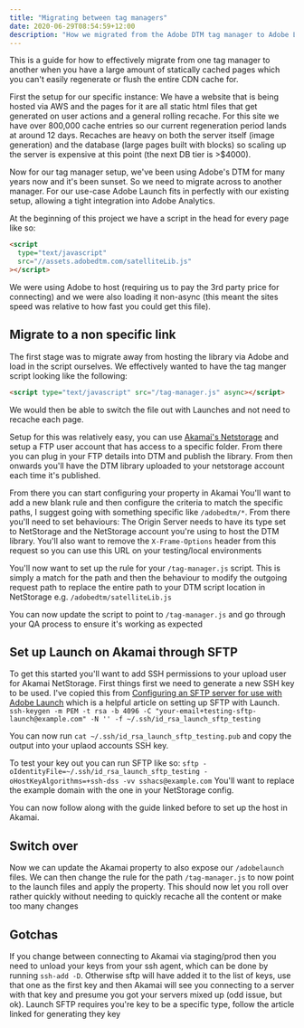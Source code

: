 ```yaml
---
title: "Migrating between tag managers"
date: 2020-06-29T08:54:59+12:00
description: "How we migrated from the Adobe DTM tag manager to Adobe Launch tag manager using Akamai"
---
```


This is a guide for how to effectively migrate from one tag manager to another when you have a large amount of statically cached pages which you can't easily regenerate or flush the entire CDN cache for.

First the setup for our specific instance:
We have a website that is being hosted via AWS and the pages for it are all static html files that get generated on user actions and a general rolling recache. For this site we have over 800,000 cache entries so our current regeneration period lands at around 12 days. Recaches are heavy on both the server itself (image generation) and the database (large pages built with blocks) so scaling up the server is expensive at this point (the next DB tier is >$4000).

Now for our tag manager setup, we've been using Adobe's DTM for many years now and it's been sunset. So we need to migrate across to another manager. For our use-case Adobe Launch fits in perfectly with our existing setup, allowing a tight integration into Adobe Analytics.

At the beginning of this project we have a script in the head for every page like so:

```html
<script
  type="text/javascript"
  src="//assets.adobedtm.com/satelliteLib.js"
></script>
```

We were using Adobe to host (requiring us to pay the 3rd party price for connecting) and we were also loading it non-async (this meant the sites speed was relative to how fast you could get this file).

## Migrate to a non specific link

The first stage was to migrate away from hosting the library via Adobe and load in the script ourselves. We effectively wanted to have the tag manger script looking like the following:

```html
<script type="text/javascript" src="/tag-manager.js" async></script>
```

We would then be able to switch the file out with Launches and not need to recache each page.

Setup for this was relatively easy, you can use [Akamai's Netstorage](https://learn.akamai.com/en-us/webhelp/netstorage/netstorage-user-guide/GUID-E6CE2D96-969E-4AD1-B509-6C34A43AD9A9.html) and setup a FTP user account that has access to a specific folder. From there you can plug in your FTP details into DTM and publish the library. From then onwards you'll have the DTM library uploaded to your netstorage account each time it's published.

From there you can start configuring your property in Akamai
You'll want to add a new blank rule and then configure the criteria to match the specific paths, I suggest going with something specific like `/adobedtm/*`.
From there you'll need to set behaviours: The Origin Server needs to have its type set to NetStorage and the NetStorage account you're using to host the DTM library. You'll also want to remove the `X-Frame-Options` header from this request so you can use this URL on your testing/local environments

You'll now want to set up the rule for your `/tag-manager.js` script. This is simply a match for the path and then the behaviour to modify the outgoing request path to replace the entire path to your DTM script location in NetStorage e.g. `/adobedtm/satelliteLib.js`

You can now update the script to point to `/tag-manager.js` and go through your QA process to ensure it's working as expected

## Set up Launch on Akamai through SFTP

To get this started you'll want to add SSH permissions to your upload user for Akamai NetStorage. First things first we need to generate a new SSH key to be used. I've copied this from [Configuring an SFTP server for use with Adobe Launch](https://medium.com/launch-by-adobe/configuring-an-sftp-server-for-use-with-adobe-launch-bc626027e5a6) which is a helpful article on setting up SFTP with Launch.
`ssh-keygen -m PEM -t rsa -b 4096 -C "your-email+testing-sftp-launch@example.com" -N '' -f ~/.ssh/id_rsa_launch_sftp_testing`

You can now run `cat ~/.ssh/id_rsa_launch_sftp_testing.pub` and copy the output into your uplaod accounts SSH key.

To test your key out you can run SFTP like so: `sftp -oIdentityFile=~/.ssh/id_rsa_launch_sftp_testing -oHostKeyAlgorithms=+ssh-dss -vv sshacs@example.com`
You'll want to replace the example domain with the one in your NetStorage config.

You can now follow along with the guide linked before to set up the host in Akamai.

## Switch over

Now we can update the Akamai property to also expose our `/adobelaunch` files. We can then change the rule for the path `/tag-manager.js` to now point to the launch files and apply the property. This should now let you roll over rather quickly without needing to quickly recache all the content or make too many changes

## Gotchas

If you change between connecting to Akamai via staging/prod then you need to unload your keys from your ssh agent, which can be done by running `ssh-add -D`. Otherwise sftp will have added it to the list of keys, use that one as the first key and then Akamai will see you connecting to a server with that key and presume you got your servers mixed up (odd issue, but ok).
Launch SFTP requires you're key to be a specific type, follow the article linked for generating they key
